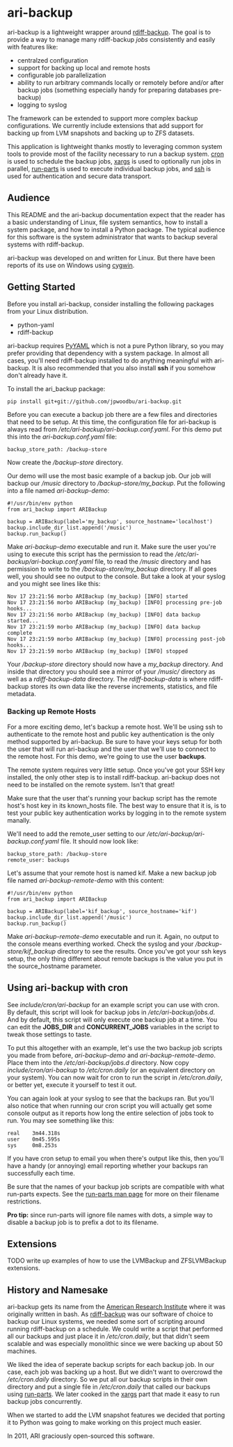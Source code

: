 = ari-backup =

ari-backup is a lightweight wrapper around
[http://www.nongnu.org/rdiff-backup/ rdiff-backup]. The goal is to provide a
way to manage many rdiff-backup ''jobs'' consistently and easily with features
like:
* centralzed configuration
* support for backing up local and remote hosts
* configurable job parallelization
* ability to run arbitrary commands locally or remotely before and/or after backup jobs (something especially handy for preparing databases pre-backup)
* logging to syslog

The framework can be extended to support more complex backup configurations.
We currently include extensions that add support for backing up from LVM
snapshots and backing up to ZFS datasets.

This application is lightweight thanks mostly to leveraging common system
tools to provide most of the facility necessary to run a backup system.
[http://en.wikipedia.org/wiki/Cron cron] is used to schedule the backup jobs,
[http://en.wikipedia.org/wiki/Xargs xargs] is used to optionally run jobs in
parallel, [http://man.cx/run-parts(8) run-parts] is used to execute individual
backup jobs, and [http://en.wikipedia.org/wiki/Secure_shell ssh] is used for
authentication and secure data transport.

== Audience ==

This README and the ari-backup documentation expect that the reader has a
basic understanding of Linux, file system semantics, how to install a system
package, and how to install a Python package. The typical audience for this
software is the system administrator that wants to backup several systems with
rdiff-backup.

ari-backup was developed on and written for Linux. But there have been reports
of its use on Windows using [http://www.cygwin.com/ cygwin].

== Getting Started ==

Before you install ari-backup, consider installing the following packages from
your Linux distribution.
* python-yaml
* rdiff-backup

ari-backup requires [http://pyyaml.org/ PyYAML] which is not a pure Python
library, so you may prefer providing that dependency with a system package. In
almost all cases, you'll need rdiff-backup installed to do anything meaningful
with ari-backup.  It is also recommended that you also install '''ssh''' if
you somehow don't already have it.

To install the ari_backup package:
<pre>
pip install git+git://github.com/jpwoodbu/ari-backup.git
</pre>

Before you can execute a backup job there are a few files and directories that
need to be setup. At this time, the configuration file for ari-backup is
always read from ''/etc/ari-backup/ari-backup.conf.yaml''. For this demo put
this into the ''ari-backup.conf.yaml'' file:
<pre>
backup_store_path: /backup-store
</pre>
Now create the ''/backup-store'' directory.

Our demo will use the most basic example of a backup job. Our job will backup
our ''/music'' directory to ''/backup-store/my_backup''. Put the following into
a file named ''ari-backup-demo'':
<pre>
#!/usr/bin/env python
from ari_backup import ARIBackup

backup = ARIBackup(label='my_backup', source_hostname='localhost')
backup.include_dir_list.append('/music')
backup.run_backup()
</pre>

Make ''ari-backup-demo'' executable and run it. Make sure the user you're
using to execute this script has the permission to read the
''/etc/ari-backup/ari-backup.conf.yaml'' file, to read the ''/music'' directory
and has permission to write to the ''/backup-store/my_backup'' directory. If
all goes well, you should see no output to the console. But take a look at your
syslog and you might see lines like this:
<pre>
Nov 17 23:21:56 morbo ARIBackup (my_backup) [INFO] started
Nov 17 23:21:56 morbo ARIBackup (my_backup) [INFO] processing pre-job hooks...
Nov 17 23:21:56 morbo ARIBackup (my_backup) [INFO] data backup started...
Nov 17 23:21:59 morbo ARIBackup (my_backup) [INFO] data backup complete
Nov 17 23:21:59 morbo ARIBackup (my_backup) [INFO] processing post-job hooks...
Nov 17 23:21:59 morbo ARIBackup (my_backup) [INFO] stopped
</pre>

Your ''/backup-store'' directory should now have a ''my_backup'' directory.
And inside that directory you should see a mirror of your ''/music/'' directory
as well as a ''rdiff-backup-data'' directory. The ''rdiff-backup-data'' is
where rdiff-backup stores its own data like the reverse increments,
statistics, and file metadata.

=== Backing up Remote Hosts ===

For a more exciting demo, let's backup a remote host. We'll be using ssh to
authenticate to the remote host and public key authentication is the only
method supported by ari-backup. Be sure to have your keys setup for both the
user that will run ari-backup and the user that we'll use to connect to the
remote host. For this demo, we're going to use the user '''backups'''.

The remote system requires very little setup. Once you've got your SSH key
installed, the only other step is to install rdiff-backup. ari-backup does not
need to be installed on the remote system. Isn't that great!

Make sure that the user that's running your backup script has the remote
host's host key in its known_hosts file. The best way to ensure that it is, is
to test your public key authentication works by logging in to the remote system
manally.

We'll need to add the remote_user setting to our
''/etc/ari-backup/ari-backup.conf.yaml'' file. It should now look like:
<pre>
backup_store_path: /backup-store
remote_user: backups
</pre>

Let's assume that your remote host is named kif. Make a new backup job file
named ''ari-backup-remote-demo'' with this content:
<pre>
#!/usr/bin/env python
from ari_backup import ARIBackup

backup = ARIBackup(label='kif_backup', source_hostname='kif')
backup.include_dir_list.append('/music')
backup.run_backup()
</pre>

Make ''ari-backup-remote-demo'' executable and run it. Again, no output to the
console means everthing worked. Check the syslog and your
''/backup-store/kif_backup'' directory to see the results. Once you've got
your ssh keys setup, the only thing different about remote backups is the
value you put in the source_hostname parameter.

== Using ari-backup with cron ==

See ''include/cron/ari-backup'' for an example script you can use with cron.
By default, this script will look for backup jobs in
''/etc/ari-backup/jobs.d''. And by default, this script will only execute one
backup job at a time. You can edit the '''JOBS_DIR''' and
'''CONCURRENT_JOBS''' variables in the script to tweak those settings to
taste.

To put this altogether with an example, let's use the two backup job scripts
you made from before, ''ari-backup-demo'' and ''ari-backup-remote-demo''.
Place them into the ''/etc/ari-backup/jobs.d'' directory. Now copy
''include/cron/ari-backup'' to ''/etc/cron.daily'' (or an equivalent directory
on your system). You can now wait for cron to run the script in
''/etc/cron.daily'', or better yet, execute it yourself to test it out.

You can again look at your syslog to see that the backups ran. But you'll
also notice that when running our cron script you will actually get some
console output as it reports how long the entire selection of jobs took to
run. You may see something like
this:
<pre>
real    3m44.318s
user    0m45.595s
sys     0m8.253s
</pre>

If you have cron setup to email you when there's output like this, then you'll
have a handy (or annoying) email reporting whether your backups ran
successfully each time.

Be sure that the names of your backup job scripts are compatible with what
run-parts expects. See the [http://man.cx/run-parts(8) run-parts man page] for
more on their filename restrictions.

'''Pro tip:''' since run-parts will ignore file names with dots, a simple way
to disable a backup job is to prefix a dot to its filename.

== Extensions ==

TODO write up examples of how to use the LVMBackup and ZFSLVMBackup extensions.

== History and Namesake ==

ari-backup gets its name from the
[http://americanri.com American Research Institute] where it was originally
written in bash. As [http://www.nongnu.org/rdiff-backup/ rdiff-backup] was our
software of choice to backup our Linux systems, we needed some sort of
scripting around running rdiff-backup on a schedule. We could write a script
that performed all our backups and just place it in ''/etc/cron.daily'', but
that didn't seem scalable and was especially monolithic since we were backing
up about 50 machines.

We liked the idea of seperate backup scripts for each backup job. In our case,
each job was backing up a host. But we didn't want to overcrowd the
''/etc/cron.daily'' directory. So we put all our backup scripts in their own
directory and put a single file in ''/etc/cron.daily'' that called our backups
using [http://man.cx/run-parts(8) run-parts]. We later cooked in the
[http://en.wikipedia.org/wiki/Xargs xargs] part that made it easy to run
backup jobs concurrently.

When we started to add the LVM snapshot features we decided that porting it to
Python was going to make working on this project much easier.

In 2011, ARI graciously open-sourced this software.
